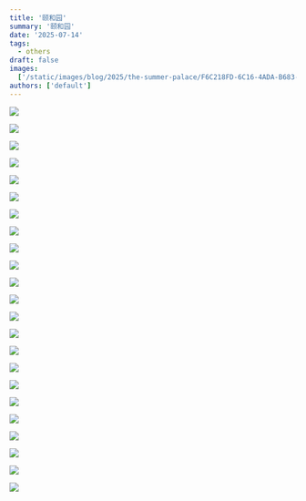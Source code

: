 ```yaml
---
title: '颐和园'
summary: '颐和园'
date: '2025-07-14'
tags:
  - others
draft: false
images:
  ['/static/images/blog/2025/the-summer-palace/F6C218FD-6C16-4ADA-B683-E35B82D93D63_1_102_o.webp']
authors: ['default']
---
```


![](/static/images/blog/2025/the-summer-palace/CD17B938-9B65-4C1E-BCCC-EB5217C6B752_1_102_o.webp)

![](/static/images/blog/2025/the-summer-palace/AB55C97F-AA20-43AE-B65A-E1861931A81E_1_102_o.webp)

![](/static/images/blog/2025/the-summer-palace/30D055DE-6A44-4617-B3CC-6D2B5464333B_1_102_o.webp)

![](/static/images/blog/2025/the-summer-palace/0D058226-7A7E-4AA5-A84F-7603B04AFBE2_1_102_o.webp)

![](/static/images/blog/2025/the-summer-palace/640A3BA7-99B4-4492-8763-715811D44739_1_102_o.webp)

![](/static/images/blog/2025/the-summer-palace/C0E2B555-D234-4DD8-B7CC-1E6989DFB9E2_1_102_o.webp)

![](/static/images/blog/2025/the-summer-palace/E5263BB2-09C0-48DD-B81D-58A6EBCE616F_1_102_o.webp)

![](/static/images/blog/2025/the-summer-palace/25029ACD-1379-413F-B13C-16659BCC4747_1_102_o.webp)

![](/static/images/blog/2025/the-summer-palace/69971BC5-CC60-4946-8C75-D25D2C242F5C_1_102_o.webp)

![](/static/images/blog/2025/the-summer-palace/9D6F25AD-3198-4536-A5BF-4F15719456BB_1_102_o.webp)

![](/static/images/blog/2025/the-summer-palace/8DEEA7EA-7F50-40F5-98FC-A4D769B30D7F_1_102_o.webp)

![](/static/images/blog/2025/the-summer-palace/557179A8-11BC-4EC3-AA88-AD150648764A_1_102_o.webp)

![](/static/images/blog/2025/the-summer-palace/D7757A9C-FE06-4D31-859C-E5B45C1948AC_1_102_o.webp)

![](/static/images/blog/2025/the-summer-palace/6155AE81-ED4F-4398-8011-9A65D1C6E7A3_1_102_o.webp)

![](/static/images/blog/2025/the-summer-palace/7FBB39E9-1D40-497E-B184-D9A794638814_1_102_o.webp)

![](/static/images/blog/2025/the-summer-palace/EAC3164A-75E6-4C39-A41D-9B41635163C9_1_102_o.webp)

![](/static/images/blog/2025/the-summer-palace/D46FE06D-2F6C-48F3-B976-6DF70933734C_1_102_o.webp)

![](/static/images/blog/2025/the-summer-palace/DCEC18EC-A943-498B-9D8D-139CA52B976D_1_105_c.webp)

![](/static/images/blog/2025/the-summer-palace/03B2B88C-FC33-4751-AF36-BEACA9B7B0F5_1_102_o.webp)

![](/static/images/blog/2025/the-summer-palace/85EA78F0-75E3-44F1-8797-8071FD3810EF_1_102_o.webp)

![](/static/images/blog/2025/the-summer-palace/2EFF43BD-E3B2-40A3-998E-2CB7A847D9E7_1_102_o.webp)

![](/static/images/blog/2025/the-summer-palace/E1C5A12D-3986-452A-9787-F192026FCA5D_1_102_o.webp)

![](/static/images/blog/2025/the-summer-palace/F6C218FD-6C16-4ADA-B683-E35B82D93D63_1_102_o.webp)
